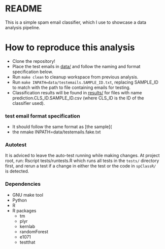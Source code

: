 README
========================================================
This is a simple spam email classifier, which I use to showcase a data analysis pipeline.


# How to reproduce this analysis
- Clone the repository!
- Place the test emails in [data/](data/) and follow the naming and format specification below.
- Run `make clean` to cleanup workspace from previous analysis.
- Run `make INPATH=data/testemails.SAMPLE_ID.txt`, replacing SAMPLE_ID to match with the path to file containing emails for testing.
- Classification results will be found in [results/](results/) for files with name prediction.CLS_ID.SAMPLE_ID.csv (where CLS_ID is the ID of the classifier used).

### test email format specification
- It should follow the same format as [the sample](
- the nmake INPATH=data/testemails.fake.txt

### Autotest
It is adviced to leave the auto-test running while making changes. At project root, run:
      Rscript tests/runtests.R
which runs all tests in the `tests/` directory first, and rerun a test if a change in either the test or the code in `spClassR/` is detected.
   
### Dependencies
- GNU make tool
- Python
- R
- R packages
    + tm
    + plyr
    + kernlab
    + randomForest
    + e1071
    + testthat